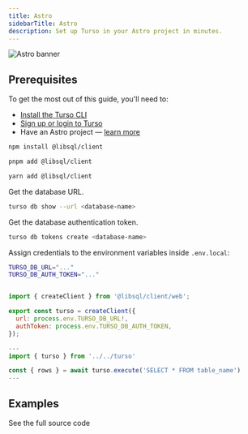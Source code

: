 ```yaml
---
title: Astro
sidebarTitle: Astro
description: Set up Turso in your Astro project in minutes.
---
```


![Astro banner](/images/guides/astro-banner.png)

## Prerequisites

To get the most out of this guide, you'll need to:

- [Install the Turso CLI]
- [Sign up or login to Turso]
- Have an Astro project &mdash; [learn more]

<Steps>

<Step title="Install the libSQL SDK">

<CodeGroup>

```bash npm
npm install @libsql/client
```

```bash pnpm
pnpm add @libsql/client
```

```bash yarn
yarn add @libsql/client
```

</CodeGroup>

</Step>

<Step title="Configure database credentials">

Get the database URL.

```bash
turso db show --url <database-name>
```
Get the database authentication token.

```bash
turso db tokens create <database-name>
```

Assign credentials to the environment variables inside `.env.local`:

```bash
TURSO_DB_URL="..."
TURSO_DB_AUTH_TOKEN="..."
```
</Step>

<Step title="Configure LibSQL client">

```javascript src/turso.ts

import { createClient } from '@libsql/client/web';

export const turso = createClient({
  url: process.env.TURSO_DB_URL!,
  authToken: process.env.TURSO_DB_AUTH_TOKEN,
});
```
</Step>

<Step title="Execute SQL">

```javascript
---
import { turso } from '../../turso'

const { rows } = await turso.execute('SELECT * FROM table_name')
---
```
</Step>

</Steps>

## Examples

<CardGroup cols={2}>
  <Card
    title="Astro SSR blog"
    icon="arrow-up-right-from-square"
    href="https://github.com/turso-extended/app-tustro-blog"
  >
    See the full source code
  </Card>
</CardGroup>


[Install the Turso CLI]: /cli/installation
[Sign up or login to Turso]: /cli/authentication#signup
[learn more]: https://docs.astro.build/en/install/auto/#1-run-the-setup-wizard
